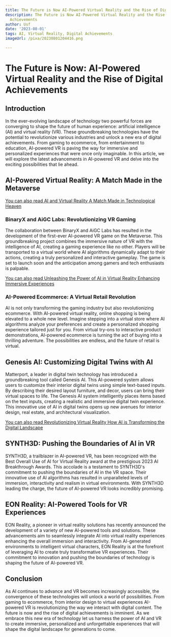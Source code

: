 ```yaml
---
title: The Future is Now AI-Powered Virtual Reality and the Rise of Digital Achievements
description: The Future is Now AI-Powered Virtual Reality and the Rise of Digital
  Achievements
author: Usf
date: '2023-08-01'
tags: AI, Virtual Reality, Digital Achievements
imageUrl: /pixa/20230801204416.png

---
```

# The  Future is Now: AI-Powered Virtual Reality and the Rise of Digital Achievements

## Introduction

In the ever-evolving landscape of technology two powerful forces are converging to shape the future of  human experience: artificial  intelligence (AI) and  virtual reality (VR). These groundbreaking technologies have the potential to revolutionize various industries and unlock a  new era of digital achievements. From gaming to ecommerce, from entertainment to education, AI-powered VR is paving the way for immersive and personalized experiences that were once only imaginable. In this  article, we will explore the latest  advancements in  AI-powered  VR and delve into the  exciting possibilities that lie ahead.

## AI-Powered Virtual Reality: A Match Made in the Metaverse

[You can also read AI and  Virtual Reality A Match Made in Technological Heaven](AI%20and%20Virtual%20Reality%20A%20Match%20Made%20in%20Technological%20Heaven)


### BinaryX and AiGC Labs: Revolutionizing VR Gaming

The collaboration between BinaryX  and AiGC Labs has resulted in the  development  of the first-ever AI-powered VR game on the Metaverse. This groundbreaking project combines the immersive nature of VR with the intelligence  of AI, creating a gaming  experience like no other. Players will be transported to  a virtual world where  AI algorithms dynamically adapt to their actions, creating  a truly personalized and interactive gameplay. The game is set to launch soon and the anticipation among gamers and  tech enthusiasts is palpable.

[You can also read Unleashing the Power  of  AI in Virtual Reality  Enhancing Immersive Experiences](Unleashing%20the%20Power%20of%20AI%20in%20Virtual%20Reality%20Enhancing%20Immersive%20Experiences)


### AI-Powered  Ecommerce: A Virtual  Retail Revolution

AI is not only  transforming the gaming industry but also revolutionizing ecommerce. With AI-powered virtual reality, online shopping is being elevated to a whole new level. Imagine stepping into a virtual store  where  AI algorithms analyze your preferences and create a personalized shopping experience tailored just for you. From virtual try-ons to interactive product demonstrations, AI-powered ecommerce  is turning the  act  of buying into a thrilling adventure. The possibilities are endless, and  the future of retail is virtual.

## Genesis AI: Customizing Digital Twins with AI

Matterport, a leader in digital twin technology  has introduced a groundbreaking tool called Genesis AI. This AI-powered system allows users to customize their interior  digital twins using simple text-based inputs. By describing their desired layout furniture, and decor, users can  bring their virtual spaces to life. The Genesis AI system intelligently places items based on the text inputs, creating  a  realistic and immersive digital twin experience. This innovative use of AI in digital twins opens up new avenues for interior design, real estate, and  architectural visualization.

[You can  also read Revolutionizing Virtual Reality  How AI is  Transforming the Digital Landscape](Revolutionizing%20Virtual%20Reality%20How%20AI%20is%20Transforming%20the%20Digital%20Landscape)


## SYNTH3D: Pushing the Boundaries of AI in VR

SYNTH3D, a trailblazer in AI-powered VR, has been recognized with the Best Overall Use of AI for Virtual Reality award  at the prestigious 2023 AI Breakthrough Awards. This accolade is a testament to SYNTH3D's commitment to pushing the boundaries of AI in the VR space. Their innovative use of AI algorithms has resulted in  unparalleled levels  of  immersion, interactivity and realism in virtual environments. With SYNTH3D leading the charge, the future of AI-powered VR looks incredibly promising.

## EON Reality: AI-Powered Tools for VR Experiences

EON Reality,  a  pioneer in  virtual reality solutions has recently announced the development of a  variety of new AI-powered tools and solutions. These advancements aim  to seamlessly integrate  AI into virtual reality experiences enhancing the overall immersion and interactivity. From AI-generated environments to intelligent virtual characters, EON Reality is at the forefront of leveraging AI  to create  truly transformative VR experiences. Their commitment to innovation and  pushing the boundaries of technology  is shaping the future of AI-powered VR.

## Conclusion

As AI continues to  advance and VR becomes increasingly accessible, the convergence of  these technologies will unlock a world of possibilities. From  gaming to ecommerce, from interior design to virtual experiences  AI-powered VR is revolutionizing  the way we interact with digital content. The  future is now and the rise of digital achievements is imminent. As we embrace  this new era of technology let  us harness  the power of AI and VR to create  immersive, personalized and unforgettable experiences that will shape the  digital landscape for generations to come.